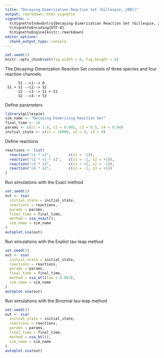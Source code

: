 ```yaml
---
title: "Decaying-Dimerization Reaction Set (Gillespie, 2001)"
output: rmarkdown::html_vignette
vignette: >
  %\VignetteIndexEntry{Decaying-Dimerization Reaction Set (Gillespie, 2001)}
  %\VignetteEncoding{UTF-8}
  %\VignetteEngine{knitr::rmarkdown}
editor_options: 
  chunk_output_type: console
---
```


<!-- github markdown built using 
rmarkdown::render("vignettes/decaying_dimer.Rmd", output_format = "github_document")
-->

```r
set.seed(1)
knitr::opts_chunk$set(fig.width = 8, fig.height = 6)
```

The Decaying-Dimerization Reaction Set consists of three species and four reaction channels.

```
      S1 --c1--> 0
 S1 + S1 --c2--> S2
      S2 --c3--> S1 + S1
      S2 --c4--> S3
```

Define parameters
```r
library(gillespie)
sim_name <- "Decaying-Dimerizing Reaction Set"
final_time <- 10
params <- c(c1 = 1.0, c2 = 0.002, c3 = 0.5, c4 = 0.04)
initial_state <- c(s1 = 10000, s2 = 0, s3 = 0)
```

Define reactions
```r
reactions <- list(
  reaction("c1 * s1",        c(s1 = -1)),
  reaction("c2 * s1 * s1",   c(s1 = -2, s2 = +1)),
  reaction("c3 * s2",        c(s1 = +2, s2 = -1)),
  reaction("c4 * s2",        c(s2 = -1, s3 = +1))
)
```

Run simulations with the Exact method
```r
set.seed(1)
out <- ssa(
  initial_state = initial_state,
  reactions = reactions,
  params = params,
  final_time = final_time,
  method = ssa_exact(),
  sim_name = sim_name
)
autoplot.ssa(out)
```

Run simulations with the Explict tau-leap method
```r
set.seed(1)
out <- ssa(
  initial_state = initial_state,
  reactions = reactions,
  params = params,
  final_time = final_time,
  method = ssa_etl(tau = 0.003),
  sim_name = sim_name
) 
autoplot.ssa(out)
```

Run simulations with the Binomial tau-leap method
```r
set.seed(1)
out <- ssa(
  initial_state = initial_state,
  reactions = reactions,
  params = params,
  final_time = final_time,
  method = ssa_btl(),
  sim_name = sim_name
) 
autoplot.ssa(out)
```
